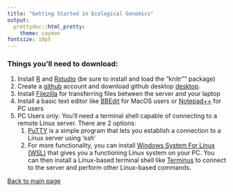 ```yaml
---
title: "Getting Started in Ecological Genomics"
output:
  prettydoc::html_pretty:
    theme: cayman
fontsize: 18pt
---
```


### Things you'll need to download:

1.  Install [R](https://www.r-project.org/) and [Rstudio](https://www.rstudio.com/) (be sure to install and load the "knitr"" package)
2.  Create a [github](https://github.com/) account and download github desktop [desktop](https://desktop.github.com/).
3.  Install [Filezilla](https://filezilla-project.org) for transferring files between the server and your laptop
4.  Install a basic text editor like [BBEdit](https://www.barebones.com/products/bbedit/) for MacOS users or [Notepad++](https://notepad-plus-plus.org) for PC users
5.  PC Users only: You'll need a terminal shell capable of connecting to a remote Linux server. There are 2 options:
    1.  [PuTTY](https://www.chiark.greenend.org.uk/~sgtatham/putty/latest.html) is a simple program that lets you establish a connection to a Linux server using 'ssh'
    2.  For more functionality, you can install [Windows System For Linux (WSL)](https://www.omgubuntu.co.uk/how-to-install-wsl2-on-windows-10) that gives you a functioning Linux system on your PC. You can then install a Linux-based terminal shell like [Terminus](https://apps.microsoft.com/store/detail/termius-ssh-sftp-client/9NK1GDVPX09V?hl=en-us&gl=us&ocid=pdpshare) to connect to the server and perform other Linux-based commands.

[Back to main page](https://pespenilab.github.io/Ecological-Genomics/)

